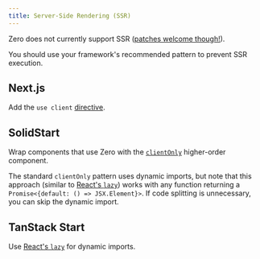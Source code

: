 ```yaml
---
title: Server-Side Rendering (SSR)
---
```


Zero does not currently support SSR ([patches welcome though!](https://bugs.rocicorp.dev/issue/3491)).

You should use your framework's recommended pattern to prevent SSR execution.

## Next.js

Add the `use client`
[directive](https://nextjs.org/docs/app/api-reference/directives/use-client).

## SolidStart

Wrap components that use Zero with the
[`clientOnly`](https://docs.solidjs.com/solid-start/reference/client/client-only)
higher-order component.

The standard `clientOnly` pattern uses dynamic imports, but note that this
approach (similar to [React's `lazy`](https://react.dev/reference/react/lazy))
works with any function returning a `Promise<{default: () => JSX.Element}>`. If
code splitting is unnecessary, you can skip the dynamic import.

## TanStack Start

Use [React's `lazy`](https://react.dev/reference/react/lazy) for dynamic
imports.

